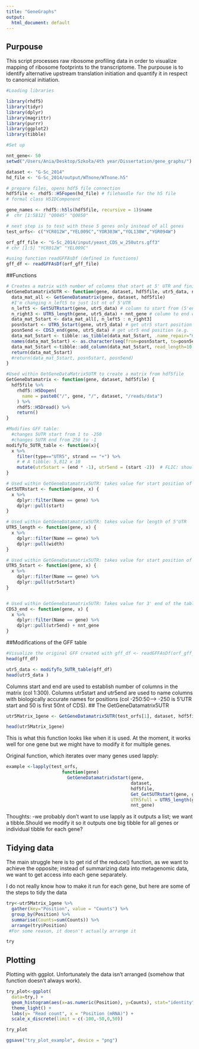```yaml
---
title: "GeneGraphs"
output:
  html_document: default
---
```

## Purpouse 

This script processes raw ribosome profiling data in order to visualize mapping of ribosome footprints to the transcriptome. The purpouse is to identify  alternative upstream translation initiation and quantify it in respect to canonical initiation.


```r
#Loading libraries

library(rhdf5)
library(tidyr)
library(dplyr)
library(magrittr)
library(purrr)
library(ggplot2)
library(tibble)

#Set up

nnt_gene<- 50
setwd("/Users/Ania/Desktop/Szkoła/4th year/Dissertation/gene_graphs/")

dataset <- "G-Sc_2014"
hd_file <- "G-Sc_2014/output/WTnone/WTnone.h5"

# prepare files, opens hdf5 file connection
hdf5file <- rhdf5::H5Fopen(hd_file) # filehandle for the h5 file
# formal class H5IDComponent

gene_names <- rhdf5::h5ls(hdf5file, recursive = 1)$name
#  chr [1:5812] "Q0045" "Q0050"

# next step is to test with these 5 genes only instead of all genes
test_orfs<- c("YCR012W","YEL009C","YOR303W","YOL130W","YGR094W")

orf_gff_file <- "G-Sc_2014/input/yeast_CDS_w_250utrs.gff3"
# chr [1:5] "YCR012W" "YEL009C"

#using function readGFFAsDf (defined in functions)
gff_df <- readGFFAsDf(orf_gff_file)

```

##Functions

``` r

# Creates a matrix with number of columns that start at 5' UTR and finish at 50'th nt of the CDS
GetGeneDatamatrix5UTR <- function(gene, dataset, hdf5file, utr5_data, nnt_gene) {
  data_mat_all <- GetGeneDatamatrix(gene, dataset, hdf5file)
  #I'm changing n_left5 to just 1st nt of 5'UTR
  n_left5 <- Get5UTRstart(gene, utr5_data) # column to start from (5'end)
  n_right3 <- UTR5_length(gene, utr5_data) + nnt_gene # column to end with (3'end) 
  data_mat_5start <- data_mat_all[, n_left5 : n_right3]
  posn5start <- UTR5_5start(gene, utr5_data) # get utr5 start position (e.g. -250)
  posn5end <- CDS3_end(gene, utr5_data) # get utr5 end position (e.g. -1) + nnt_gene
  data_mat_5start <- tibble::as_tibble(data_mat_5start, .name_repair="minimal")
  names(data_mat_5start) <- as.character(seq(from=posn5start, to=posn5end)) # add position as character 'name's to columns
  data_mat_5start <-tibble::add_column(data_mat_5start, read_length=10:50, .before=1) # minreadlength:maxreadlength
  return(data_mat_5start)
  #return(data_mat_5start, posn5start, posn5end)
}

#Used within GetGeneDataMatrix5UTR to create a matrix from hdf5file
GetGeneDatamatrix <- function(gene, dataset, hdf5file) {
  hdf5file %>%
    rhdf5::H5Dopen(
      name = paste0("/", gene, "/", dataset, "/reads/data")
    ) %>%
    rhdf5::H5Dread() %>%
    return()
}

#Modifies GFF table: 
  #changes 5UTR start from 1 to -250
  #changes 5UTR end from 250 to -1
modifyTo_5UTR_table <- function(x){
  x %>%
    filter(type=="UTR5", strand == "+") %>%
    # # A tibble: 5,812 x 10
    mutate(utr5start = (end * -1), utr5end = (start -2))  # FLIC: should this be -2 or -1?
}

# Used within GetGeneDatamatrix5UTR: takes value for start position of 5'UTR for matrix creation (no negative values e.g.: 1)
Get5UTRstart <- function(gene, x) {
  x %>% 
    dplyr::filter(Name == gene) %>% 
    dplyr::pull(start)
}

# Used within GetGeneDatamatrix5UTR: takes value for length of 5'UTR  
UTR5_length <- function(gene, x) {
  x %>% 
    dplyr::filter(Name == gene) %>% 
    dplyr::pull(width)
} 

# Used within GetGeneDatamatrix5UTR: takes value for start position of 5'UTR for naming matrix col's (:-250)
UTR5_5start <- function(gene, x) {
  x %>% 
    dplyr::filter(Name == gene) %>% 
    dplyr::pull(utr5start)
} 


# Used within GetGeneDatamatrix5UTR: Takes value for 3' end of the table (includes whole 5'UTR +50 nt of CDS)
CDS3_end <- function(gene, x) {
  x %>% 
    dplyr::filter(Name == gene) %>% 
    dplyr::pull(utr5end) + nnt_gene
} 
```


##Modifications of the GFF table

``` r
#Visualize the original GFF created with gff_df <- readGFFAsDf(orf_gff_file)
head(gff_df)

```

``` r
utr5_data <- modifyTo_5UTR_table(gff_df)
head(utr5_data )
```
Columns start and end are used to establish number of columns in the matrix (col 1:300). 
Columns utr5start and utr5end are used to name columns with biologically accurate names for positions (col -250:50--> -250 is 5'UTR start and 50 is first 50nt of CDS). 
## The GetGeneDatamatrix5UTR

``` r
utr5Matrix_1gene <- GetGeneDatamatrix5UTR(test_orfs[1], dataset, hdf5file, utr5_data, nnt_gene)

head(utr5Matrix_1gene)

```

This is what this function looks like when it is used.
At the moment, it works well for one gene but we might have to modify it for multiple genes.

Original function, which iterates over many genes used lapply: 
``` r
example <-lapply(test_orfs,
                     function(gene)
                       GetGeneDatamatrix5start(gene,
                                               dataset,
                                               hdf5file,
                                               Get_Get5UTRstart(gene, gff_df),
                                               UTR5full = UTR5_length(gene, gff_df),
                                               nnt_gene)

````

Thoughts:
-we probably don't want to use lapply as it outputs a list; we want a tibble.Should we modify it so it outputs one big tibble for all genes or individual tibble for each gene?

## Tidying data

The main struggle here is to get rid of the reduce() function, as we want to achieve the opposite; instead of summarizing data into metagenomic data, we want to get access into each gene separately.

I do not really know how to make it run for each gene, but here are some of the steps to tidy the data

``` r

try<-utr5Matrix_1gene %>% 
  gather(key="Position", value = "Counts") %>%
  group_by(Position) %>%
  summarise(Counts=sum(Counts)) %>%
  arrange(try$Position)
 #For some reason, it doesn't actually arrange it

try


```

## Plotting 

Plotting with ggplot. Unfortunately the data isn't arranged (somehow that function doesn't always work).

```r

try_plot<-ggplot(
  data=try,) +
  geom_histogram(aes(x=as.numeric(Position), y=Counts), stat="identity") + 
  theme_light() +
  labs(y= "Read count", x = "Position (mRNA)") +
  scale_x_discrete(limit = c(-100,-50,0,50))

try_plot

ggsave("try_plot_example", device = "png")

```